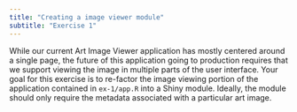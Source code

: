 ```yaml
---
title: "Creating a image viewer module"
subtitle: "Exercise 1"
---
```


While our current Art Image Viewer application has mostly centered around a single page, the future of this application going to production requires that we support viewing the image in multiple parts of the user interface. Your goal for this exercise is to re-factor the image viewing portion of the application contained in `ex-1/app.R` into a Shiny module. Ideally, the module should only require the metadata associated with a particular art image.